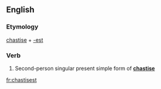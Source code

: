 ==English==

===Etymology===
[[chastise]] + [[-est]]

===Verb===
{{en-verb form}}

# {{context|archaic}} Second-person singular present simple form of '''[[chastise]]'''

[[fr:chastisest]]